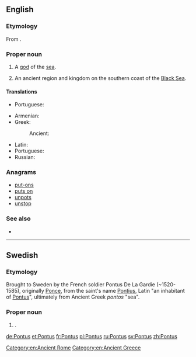 {{also|pontus}}
==English==

===Etymology===
From {{etyl|grc|en}} {{term|Πόντος|lang=grc}}.

===Proper noun===
{{en-proper noun}}

# {{context|Greek god|lang=en}} A [[god]] of the [[sea]].
# {{context|historical|lang=hy}} An ancient region and kingdom on the southern coast of the [[Black Sea]].

====Translations====
{{trans-top|god of the sea}}
* Portuguese: {{t|pt|Ponto|m}}
{{trans-mid}}
{{trans-bottom}}

{{trans-top|a region on the southern coast of the Black Sea}}
* Armenian: {{t|hy|Պոնտոս|tr=Pontos}}
* Greek: {{t+|el|Πόντος|m|tr=Póntos}}
*: Ancient: {{t|grc|Πόντος|m|tr=Póntos|sc=polytonic}}
{{trans-mid}}
* Latin: {{t|la|Pontus|m}}
* Portuguese: {{t|pt|Ponto|m}}
* Russian: {{t|ru|Понт|m|tr=Pont}}
{{trans-bottom}}

===Anagrams===
* [[put-ons#English|put-ons]]
* [[puts on#English|puts on]]
* [[unpots#English|unpots]]
* [[unstop#English|unstop]]

===See also===
* {{pedialite|lang=el}}

[[Category:en:Ancient Rome]]
[[Category:en:Ancient Greece]]

----

==Swedish==

===Etymology===
Brought to Sweden by the French soldier Pontus De La Gardie (~1520-1585), originally [[Ponce]], from the saint's name [[Pontius]], Latin "an inhabitant of [[#English|Pontus]]", ultimately from Ancient Greek ''pontos'' "sea".

===Proper noun===
{{head|sv|proper noun}}

# {{given name|male|lang=sv}}.

[[de:Pontus]]
[[et:Pontus]]
[[fr:Pontus]]
[[pl:Pontus]]
[[ru:Pontus]]
[[sv:Pontus]]
[[zh:Pontus]]